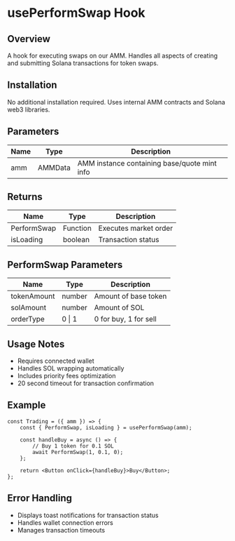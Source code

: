 # usePerformSwap Hook

## Overview

A hook for executing swaps on our AMM. Handles all aspects of creating and submitting
Solana transactions for token swaps.

## Installation

No additional installation required. Uses internal AMM contracts and Solana web3 libraries.

## Parameters

| Name | Type    | Description                                  |
| ---- | ------- | -------------------------------------------- |
| amm  | AMMData | AMM instance containing base/quote mint info |

## Returns

| Name        | Type     | Description           |
| ----------- | -------- | --------------------- |
| PerformSwap | Function | Executes market order |
| isLoading   | boolean  | Transaction status    |

## PerformSwap Parameters

| Name        | Type   | Description           |
| ----------- | ------ | --------------------- |
| tokenAmount | number | Amount of base token  |
| solAmount   | number | Amount of SOL         |
| orderType   | 0 \| 1 | 0 for buy, 1 for sell |

## Usage Notes

-   Requires connected wallet
-   Handles SOL wrapping automatically
-   Includes priority fees optimization
-   20 second timeout for transaction confirmation

## Example

```tsx
const Trading = ({ amm }) => {
    const { PerformSwap, isLoading } = usePerformSwap(amm);

    const handleBuy = async () => {
        // Buy 1 token for 0.1 SOL
        await PerformSwap(1, 0.1, 0);
    };

    return <Button onClick={handleBuy}>Buy</Button>;
};
```

## Error Handling

-   Displays toast notifications for transaction status
-   Handles wallet connection errors
-   Manages transaction timeouts
